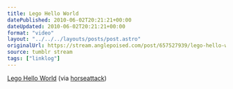 ```yaml
---
title: Lego Hello World
datePublished: 2010-06-02T20:21:21+00:00
dateUpdated: 2010-06-02T20:21:21+00:00
format: "video"
layout: "../../../layouts/posts/post.astro"
originalUrl: https://stream.anglepoised.com/post/657527939/lego-hello-world-via-horseattack
source: tumblr stream
tags: ["linklog"]
---
```



<YouTube id="https://www.youtube.com/watch?v=zX09WnGU6ZY" />

[Lego Hello World][1] (via [horseattack][2])

[1]: http://www.youtube.com/watch?v=zX09WnGU6ZY
[2]: https://www.youtube.com/watch?v=zX09WnGU6ZY
